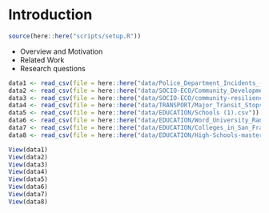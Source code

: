 # Introduction

```r
source(here::here("scripts/setup.R"))
```

* Overview and Motivation
* Related Work
* Research questions


```r
data1 <- read_csv(file = here::here("data/Police_Department_Incidents_-_Previous_Year__2016_.csv"))
data2 <- read_csv(file = here::here("data/SOCIO-ECO/Community_Development_Public_Service_Program_Activities_by_Supervisor_District.csv"))
data3 <- read_csv(file = here::here("data/SOCIO-ECO/community-resiliency-indicator-system-1.csv"))
data4 <- read_csv(file = here::here("data/TRANSPORT/Major_Transit_Stops_(2017).csv"))
data5 <- read_csv(file = here::here("data/EDUCATION/Schools (1).csv"))
data6 <- read_csv(file = here::here("data/EDUCATION/Word_University_Rank_2020.csv"))
data7 <- read_csv(file = here::here("data/EDUCATION/Colleges_in_San_Francisco__2011_.csv"))
data8 <- read_csv(file = here::here("data/EDUCATION/High-Schools-master.csv"))

View(data1)
View(data2)
View(data3)
View(data4)
View(data5)
View(data6)
View(data7)
View(data8)
```